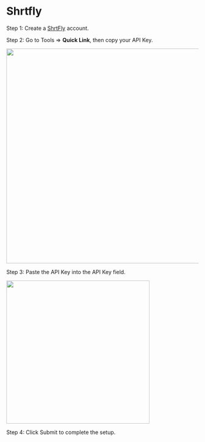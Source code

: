 
# Shrtfly

Step 1: Create a [ShrtFly](https://shrtfly.com) account.

Step 2: Go to Tools ⇒ **Quick Link**, then copy your API Key.

<Image src="/shrtfly_1.png" width="563"/>

Step 3: Paste the API Key into the API Key field.

<Image src="/shrtfly_2.png" width="375"/>

Step 4: Click Submit to complete the setup.